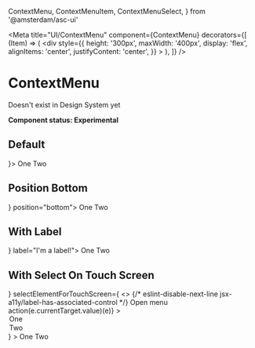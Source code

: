   ContextMenu,
  ContextMenuItem,
  ContextMenuSelect,
} from '@amsterdam/asc-ui'

<Meta
  title="UI/ContextMenu"
  component={ContextMenu}
  decorators={[
    (Item) => (
      <div
        style={{
          height: '300px',
          maxWidth: '400px',
          display: 'flex',
          alignItems: 'center',
          justifyContent: 'center',
        }}
      >
        <Item />
      </div>
    ),
  ]}
/>

# ContextMenu

Doesn't exist in Design System yet

**Component status: Experimental**

## Default

<Preview>
  <Story name="Default">
    <ContextMenu arrowIcon={<ChevronDown />}>
      <ContextMenuItem>One</ContextMenuItem>
      <ContextMenuItem>Two</ContextMenuItem>
    </ContextMenu>
  </Story>
</Preview>

## Position Bottom

<Preview>
  <Story name="Position Bottom">
    <ContextMenu arrowIcon={<ChevronDown />} position="bottom">
      <ContextMenuItem>One</ContextMenuItem>
      <ContextMenuItem>Two</ContextMenuItem>
    </ContextMenu>
  </Story>
</Preview>

## With Label

<Preview>
  <Story name="With Label">
    <ContextMenu arrowIcon={<ChevronDown />} label="I'm a label!">
      <ContextMenuItem>One</ContextMenuItem>
      <ContextMenuItem>Two</ContextMenuItem>
    </ContextMenu>
  </Story>
</Preview>

## With Select On Touch Screen

<Preview>
  <Story name="With Select On Touch Screen">
    <ContextMenu
      arrowIcon={<Ellipsis />}
      selectElementForTouchScreen={
        <>
          {/* eslint-disable-next-line jsx-a11y/label-has-associated-control */}
          <label style={{ display: 'none' }} htmlFor="some-id">
            Open menu
          </label>
          <ContextMenuSelect
            name="context-menu"
            id="some-id"
            onChange={(e) => action(e.currentTarget.value)(e)}
          >
            <option value="one">One</option>
            <option value="two">Two</option>
          </ContextMenuSelect>
        </>
      }
    >
      <ContextMenuItem>One</ContextMenuItem>
      <ContextMenuItem>Two</ContextMenuItem>
    </ContextMenu>
  </Story>
</Preview>
